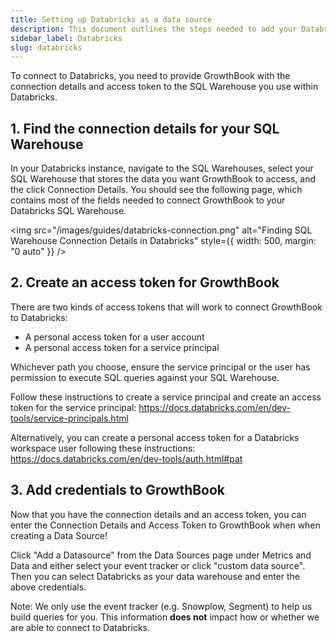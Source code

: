 ```yaml
---
title: Setting up Databricks as a data source
description: This document outlines the steps needed to add your Databricks database to GrowthBook.
sidebar_label: Databricks
slug: databricks
---
```


To connect to Databricks, you need to provide GrowthBook with the connection details and access token to the SQL Warehouse you use within Databricks.

## 1. Find the connection details for your SQL Warehouse

In your Databricks instance, navigate to the SQL Warehouses, select your SQL Warehouse that stores the data you want GrowthBook to access, and the click Connection Details. You should see the following page, which contains most of the fields needed to connect GrowthBook to your Databricks SQL Warehouse.

<img
  src="/images/guides/databricks-connection.png"
  alt="Finding SQL Warehouse Connection Details in Databricks"
  style={{ width: 500, margin: "0 auto" }}
/>

## 2. Create an access token for GrowthBook

There are two kinds of access tokens that will work to connect GrowthBook to Databricks:

- A personal access token for a user account
- A personal access token for a service principal

Whichever path you choose, ensure the service principal or the user has permission to execute SQL queries against your SQL Warehouse.

Follow these instructions to create a service principal and create an access token for the service principal: https://docs.databricks.com/en/dev-tools/service-principals.html

Alternatively, you can create a personal access token for a Databricks workspace user following these instructions: https://docs.databricks.com/en/dev-tools/auth.html#pat

## 3. Add credentials to GrowthBook

Now that you have the connection details and an access token, you can enter the Connection Details and Access Token to GrowthBook when when creating a Data Source!

Click "Add a Datasource" from the Data Sources page under Metrics and Data and either select your event tracker or click "custom data source". Then you can select Databricks as your data warehouse and enter the above credentials.

Note: We only use the event tracker (e.g. Snowplow, Segment) to help us build queries for you. This information **does not** impact how or whether we are able to connect to Databricks.
